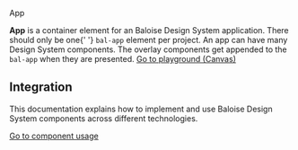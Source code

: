 
<bal-doc-banner id="story--components-layout-app--basic">App</bal-doc-banner>

<bal-doc-lead>
  <b>App</b> is a container element for an Baloise Design System application. There should only be one{' '}
  <code>bal-app</code> element per project. An app can have many Design System components. The overlay components get
  appended to the <code>bal-app</code> when they are presented.
</bal-doc-lead>

<Canvas>
  <Story id="components-layout-app--basic" />
</Canvas>


<bal-doc-app>
  <bal-button-group class="mb-large" position="center">
    <a class="button is-primary" href="?path=/story/components-layout-app--basic">
      Go to playground (Canvas)
    </a>
    <bal-doc-code-sandbox
      fullscreen
      framework="angular"
      template={Basic.parameters.docs.source.code}
      modules="app,navbar,button,footer,card"
    ></bal-doc-code-sandbox>
    <bal-doc-code-sandbox
      fullscreen
      framework="html"
      template={Basic.parameters.docs.source.code}
      modules="navbar,button,footer,card,card-content,card-title,button-group"
    ></bal-doc-code-sandbox>
    <bal-doc-code-sandbox fullscreen framework="react" component={reactExampleTsx}></bal-doc-code-sandbox>
  </bal-button-group>
</bal-doc-app>

<!-- ## Component Api

<Description markdown={readme} />

<br /> -->

## Integration

This documentation explains how to implement and use Baloise Design System components across different technologies.

<a class="button is-primary" href="?path=/docs/development-components--page">
  Go to component usage
</a>


<Description markdown={theming} />


<Description markdown={testing} />

<bal-doc-github link="/components/bal-app/stories/bal-app.docs.mdx"></bal-doc-github>

